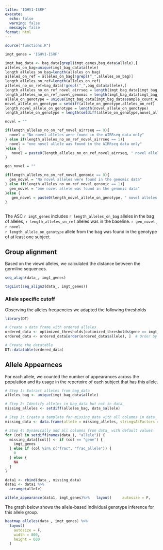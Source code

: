 ```yaml
---
title: 'IGHV1-ISRF'
execute:
  echo: false
  warning: false
  message: false
format: html
---
```


```r
source("functions.R")

```

```r
imgt_genes = 'IGHV1-ISRF'

imgt_bag_data <- bag_data[grepl(imgt_genes,bag_data$allele),]
alleles_on_bag=unique(imgt_bag_data$allele)
length_alleles_on_bag=length(alleles_on_bag)
alleles_on_ref = alleles_on_bag[!grepl("_",alleles_on_bag)]
length_alleles_on_ref=length(alleles_on_ref)
alleles_no_on_ref=bag_data[!grepl("_",bag_data$allele),]
length_alleles_no_on_ref_novel_airrseq = length(imgt_bag_data[imgt_bag_data$sample_count_genomic == 0 & grepl("_",imgt_bag_data$allele) ,"allele"])
length_alleles_no_on_ref_novel_genomic = length(imgt_bag_data[imgt_bag_data$sample_count_genomic > 0 & grepl("_",imgt_bag_data$allele) ,"allele"])
allele_on_genotype = unique(imgt_bag_data[imgt_bag_data$sample_count_AIRRseq > 0, "allele"])
novel_allele_on_genotype = setdiff(allele_on_genotype,alleles_on_ref)
length_novel_allele_on_genotype = length(novel_allele_on_genotype)
length_allele_on_genotype = length(setdiff(allele_on_genotype,novel_allele_on_genotype) )

```

```r
novel = ""

if(length_alleles_no_on_ref_novel_airrseq == 0){
  novel = "No novel alleles were found in the AIRRseq data only"
} else if(length_alleles_no_on_ref_novel_airrseq == 1){
  novel = "one novel allele was found in the AIRRseq data only"
}else {
   novel = paste0(length_alleles_no_on_ref_novel_airrseq, " novel alleles were found in the AIRRseq data only")
}
```

```r
gen_novel = ""

if(length_alleles_no_on_ref_novel_genomic == 0){
  gen_novel = "No novel alleles were found in the genomic data"
} else if(length_alleles_no_on_ref_novel_genomic == 1){
  gen_novel = "one novel allele was found in the genomic data"
}else {
   gen_novel = paste0(length_novel_allele_on_genotype, " novel alleles were found in the genomic data")
}
```

## 

The ASC `r imgt_genes` includes `r length_alleles_on_bag` alleles in the bag of alleles, `r length_alleles_on_ref` alleles was in the baseline. `r gen_novel` , `r novel` .<br>`r length_allele_on_genotype` allele from the bag was found in the genotype of at least one subject.

## Group alignment

Based on the viewd alleles, we calculated the distance between the germline sequences.

```r
seq_align(data_, imgt_genes)
```

```r
tagList(seq_align2(data_, imgt_genes))
```

### Allele specific cutoff

Observing the alleles frequencies we adapted the following thresholds

```r
library(DT)

# Create a data frame with ordered alleles
ordered_data <- optimized_thresholds[optimized_thresholds$gene == imgt_genes, c("allele", "threshold")]
ordered_data <- ordered_data[order(ordered_data$allele), ]  # Order by allele

# Create the datatable
DT::datatable(ordered_data)

```

## Allele Appearnces

For each allele, we counted the number of appearances across the population and its usage in the repertoire of each subject that has this allele.

```r
# Step 1: Extract alleles from bag_data
alleles_bag <- unique(imgt_bag_data$allele)

# Step 2: Identify alleles in bag_data but not in data_
missing_alleles <- setdiff(alleles_bag, data_$allele)

# Step 3: Create a template for missing_data with all columns in data_
missing_data <- data.frame(allele = missing_alleles, stringsAsFactors = FALSE)

# Step 4: Dynamically add all columns from data_ with default values
for (col in setdiff(names(data_), "allele")) {
  missing_data[[col]] <- if (col == "gene") {
    imgt_genes
  } else if (col %in% c("frac", "frac_allele")) {
    0
  } else {
    NA
  }
}

data1 <- rbind(data_, missing_data)
data1 <- data1 %>%
  arrange(allele)
```

```r
allele_appearance(data1, imgt_genes)%>%   layout(     autosize = F,     width = 800,     height = 700    )
```

The graph below shows the allele-based individual genotype inference for this allele group.

```r

heatmap_alleles(data_, imgt_genes) %>%
  layout(
    autosize = F,
    width = 800,
    height = 600
  )
```